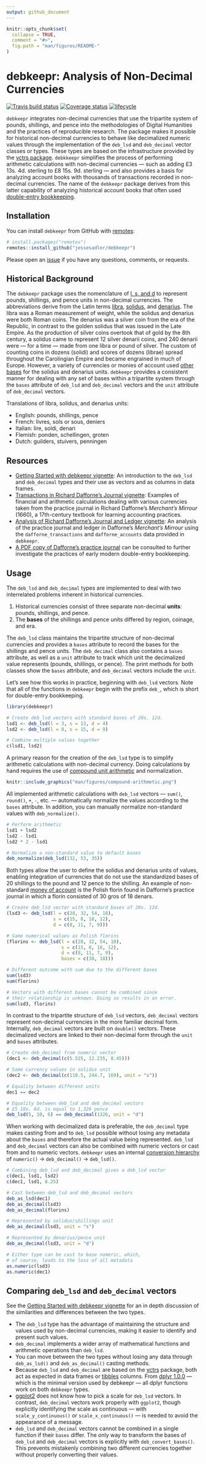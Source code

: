 ```yaml
---
output: github_document
---
```


```r
knitr::opts_chunk$set(
  collapse = TRUE,
  comment = "#>",
  fig.path = "man/figures/README-"
)
```

# debkeepr: Analysis of Non-Decimal Currencies

[![Travis build status](https://travis-ci.org/jessesadler/debkeepr.svg?branch=master)](https://travis-ci.org/jessesadler/debkeepr)
[![Coverage status](https://codecov.io/gh/jessesadler/debkeepr/branch/master/graph/badge.svg)](https://codecov.io/github/jessesadler/debkeepr?branch=master)
[![lifecycle](https://img.shields.io/badge/lifecycle-experimental-orange.svg)](https://www.tidyverse.org/lifecycle/#experimental)

`debkeepr` integrates non-decimal currencies that use the tripartite system of pounds, shillings, and pence into the methodologies of Digital Humanities and the practices of reproducible research. The package makes it possible for historical non-decimal currencies to behave like decimalized numeric values through the implementation of the `deb_lsd` and `deb_decimal` vector classes or types. These types are based on the infrastructure provided by the [vctrs package](https://vctrs.r-lib.org/). `debkkeepr` simplifies the process of performing arithmetic calculations with non-decimal currencies — such as adding £3 13s. 4d. sterling to £8 15s. 9d. sterling — and also provides a basis for analyzing account books with thousands of transactions recorded in non-decimal currencies. The name of the `debkeepr` package derives from this latter capability of analyzing historical account books that often used [double-entry bookkeeping](https://en.wikipedia.org/wiki/Double-entry_bookkeeping_system).

## Installation
You can install `debkeepr` from GitHub with [remotes](https://remotes.r-lib.org):

```r
# install.packages("remotes")
remotes::install_github("jessesadler/debkeepr")
```

Please open an [issue](https://github.com/jessesadler/debkeepr/issues) if you have any questions, comments, or requests.

## Historical Background
The `debkeepr` package uses the nomenclature of [l, s, and d](https://en.wikipedia.org/wiki/%C2%A3sd) to represent pounds, shillings, and pence units in non-decimal currencies. The abbreviations derive from the Latin terms [libra](https://en.wikipedia.org/wiki/French_livre), [solidus](https://en.wikipedia.org/wiki/Solidus_(coin)), and [denarius](https://en.wikipedia.org/wiki/Denarius). The libra was a Roman measurement of weight, while the solidus and denarius were both Roman coins. The denarius was a silver coin from the era of the Republic, in contrast to the golden solidus that was issued in the Late Empire. As the production of silver coins overtook that of gold by the 8th century, a solidus came to represent 12 silver denarii coins, and 240 denarii were — for a time — made from one libra or pound of silver. The custom of counting coins in dozens (solidi) and scores of dozens (librae) spread throughout the Carolingian Empire and became engrained in much of Europe. However, a variety of currencies or monies of account used [other bases](https://en.wikipedia.org/wiki/Non-decimal_currency) for the solidus and denarius units. `debkeepr` provides a consistent manner for dealing with any set of bases within a tripartite system through the `bases` attribute of `deb_lsd` and `deb_decimal` vectors and the `unit` attribute of `deb_decimal` vectors.

Translations of libra, solidus, and denarius units:

- English: pounds, shillings, pence
- French: livres, sols or sous, deniers
- Italian: lire, soldi, denari
- Flemish: ponden, schellingen, groten
- Dutch: guilders, stuivers, penningen

## Resources
- [Getting Started with debkeepr vignette](https://jessesadler.github.io/debkeepr/articles/debkeepr.html): An introduction to the `deb_lsd` and `deb_decimal` types and their use as vectors and as columns in data frames.
- [Transactions in Richard Dafforne’s Journal vignette](https://jessesadler.github.io/debkeepr/articles/transactions.html): Examples of financial and arithmetic calculations dealing with various currencies taken from the practice journal in Richard Dafforne’s *Merchant’s Mirrour* (1660), a 17th-century textbook for learning accounting practices.
- [Analysis of Richard Dafforne’s Journal and Ledger vignette](https://jessesadler.github.io/debkeepr/articles/ledger.html): An analysis of the practice journal and ledger in Dafforne’s *Merchant’s Mirrour* using the `dafforne_transactions` and `dafforne_accounts` data provided in `debkeepr`.
- [A PDF copy of Dafforne’s practice journal](https://github.com/jessesadler/debkeepr/blob/master/data-raw/dafforne-journal.pdf) can be consulted to further investigate the practices of early modern double-entry bookkeeping.

## Usage
The `deb_lsd` and `deb_decimal` types are implemented to deal with two interrelated problems inherent in historical currencies.

1. Historical currencies consist of three separate non-decimal **units**: pounds, shillings, and pence.
2. The **bases** of the shillings and pence units differed by region, coinage, and era.

The `deb_lsd` class maintains the tripartite structure of non-decimal currencies and provides a `bases` attribute to record the bases for the shillings and pence units. The `deb_decimal` class also contains a `bases` attribute, as well as a `unit` attribute to track which unit the decimalized value represents (pounds, shillings, or pence). The print methods for both classes show the `bases` attribute, and `deb_decimal` vectors include the `unit`.

Let's see how this works in practice, beginning with `deb_lsd` vectors. Note that all of the functions in `debkeepr` begin with the prefix `deb_`, which is short for double-entry bookkeeping.

```r
library(debkeepr)

# Create deb_lsd vectors with standard bases of 20s. 12d.
lsd1 <- deb_lsd(l = 3, s = 13, d = 4)
lsd2 <- deb_lsd(l = 8, s = 15, d = 9)

# Combine multiple values together
c(lsd1, lsd2)
```

A primary reason for the creation of the `deb_lsd` type is to simplify arithmetic calculations with non-decimal currency. Doing calculations by hand requires the use of [compound unit arithmetic](https://en.wikipedia.org/wiki/Arithmetic#Compound_unit_arithmetic) and normalization.

```r
knitr::include_graphics("man/figures/compound-arithmetic.png")
```

All implemented arithmetic calculations with `deb_lsd` vectors — `sum()`, `round()`, `+`, `-`, etc. — automatically normalize the values according to the `bases` attribute. In addition, you can manually normalize non-standard values with `deb_normalize()`.

```r
# Perform arithmetic
lsd1 + lsd2
lsd2 - lsd1
lsd2 * 2 - lsd1

# Normalize a non-standard value to default bases
deb_normalize(deb_lsd(132, 53, 35))
```

Both types allow the user to define the solidus and denarius units of values, enabling integration of currencies that do not use the standardized bases of 20 shillings to the pound and 12 pence to the shilling. An example of non-standard [money of account](https://en.wikipedia.org/wiki/Unit_of_account) is the Polish florin found in Dafforne's practice journal in which a florin consisted of 30 gros of 18 denars.

```r
# Create deb_lsd vector with standard bases of 20s. 12d.
(lsd3 <- deb_lsd(l = c(28, 32, 54, 18),
                 s = c(15, 8, 18, 12),
                 d = c(8, 11, 7, 9)))

# Same numerical values as Polish florins
(florins <- deb_lsd(l = c(28, 32, 54, 18),
                    s = c(15, 8, 18, 12),
                    d = c(8, 11, 7, 9),
                    bases = c(30, 18)))

# Different outcome with sum due to the different bases
sum(lsd3)
sum(florins)

# Vectors with different bases cannot be combined since
# their relationship is unknown. Doing so results in an error.
sum(lsd3, florins)
```

In contrast to the tripartite structure of `deb_lsd` vectors, `deb_decimal` vectors represent non-decimal currencies in the more familiar decimal form. Internally, `deb_decimal` vectors are built on `double()` vectors. These decimalized vectors are linked to their non-decimal form through the `unit` and `bases` attributes.

```r
# Create deb_decimal from numeric vector
(dec1 <- deb_decimal(c(5.525, 12.235, 8.45)))

# Same currency values in solidus unit
(dec2 <- deb_decimal(c(110.5, 244.7, 169), unit = "s"))

# Equality between different units
dec1 == dec2

# Equality between deb_lsd and deb_decimal vectors
# £5 10s. 6d. is equal to 1,326 pence
deb_lsd(5, 10, 6) == deb_decimal(1326, unit = "d")
```

When working with decimalized data is preferable, the `deb_decimal` type makes casting from and to `deb_lsd` possible without losing any metadata about the `bases` and therefore the actual value being represented. `deb_lsd` and `deb_decimal` vectors can also be combined with numeric vectors or cast from and to numeric vectors. `debkeepr` uses an internal [conversion hierarchy](https://www.youtube.com/watch?v=8_QoT3ygdI4) of `numeric()` -> `deb_decimal()` -> `deb_lsd()`.

```r
# Combining deb_lsd and deb_decimal gives a deb_lsd vector
c(dec1, lsd1, lsd2)
c(dec1, lsd1, 8.25)

# Cast between deb_lsd and deb_decimal vectors
deb_as_lsd(dec1)
deb_as_decimal(lsd3)
deb_as_decimal(florins)

# Represented by solidus/shillings unit
deb_as_decimal(lsd3, unit = "s")

# Represented by denarius/pence unit
deb_as_decimal(lsd3, unit = "d")

# Either type can be cast to base numeric, which,
# of course, leads to the loss of all metadata
as.numeric(lsd3)
as.numeric(dec1)
```

## Comparing `deb_lsd` and `deb_decimal` vectors

See the [Getting Started with debkeepr vignette](https://jessesadler.github.io/debkeepr/articles/debkeepr.html) for an in depth discussion of the similarities and differences between the two types.

- The `deb_lsd` type has the advantage of maintaining the structure and values used by non-decimal currencies, making it easier to identify and present such values.
- `deb_decimal` implements a wider array of mathematical functions and arithmetic operations than `deb_lsd`.
- You can move between the two types without losing any data through `deb_as_lsd()` and `deb_as_decimal()` casting methods.
- Because `deb_lsd` and `deb_decimal` are based on the [vctrs](https://vctrs.r-lib.org/) package, both act as expected in data frames or [tibbles](https://tibble.tidyverse.org) columns. From [dplyr 1.0.0](https://www.tidyverse.org/blog/2020/06/dplyr-1-0-0/) — which is the minimal version used by debkeepr — all dplyr functions work on both `debkeepr` types.
- [ggplot2](https://ggplot2.tidyverse.org) does not know how to pick a scale for `deb_lsd` vectors. In contrast, `deb_decimal` vectors work properly with `ggplot2`, though explicitly identifying the scale as continuous — with `scale_y_continuous()` or `scale_x_continuous()` — is needed to avoid the appearance of a message.
- `deb_lsd` and `deb_decimal` vectors cannot be combined in a single function if their `bases` differ. The only way to transform the bases of `deb_lsd` and `deb_decimal` vectors is explicitly with `deb_convert_bases()`. This prevents mistakenly combining two different currencies together without properly converting their values.
